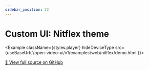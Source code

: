 ```yaml
---
sidebar_position: 22
---
```


# Custom UI: Nitflex theme


<Example className={styles.player} hideDeviceType src={useBaseUrl('/open-video-ui/v1/examples/web/nitflex/demo.html')}></Example>

[📜 View full source on GitHub](https://github.com/THEOplayer/web-ui/blob/main/docs/static/open-video-ui/v1/examples/web/nitflex/demo.html)
